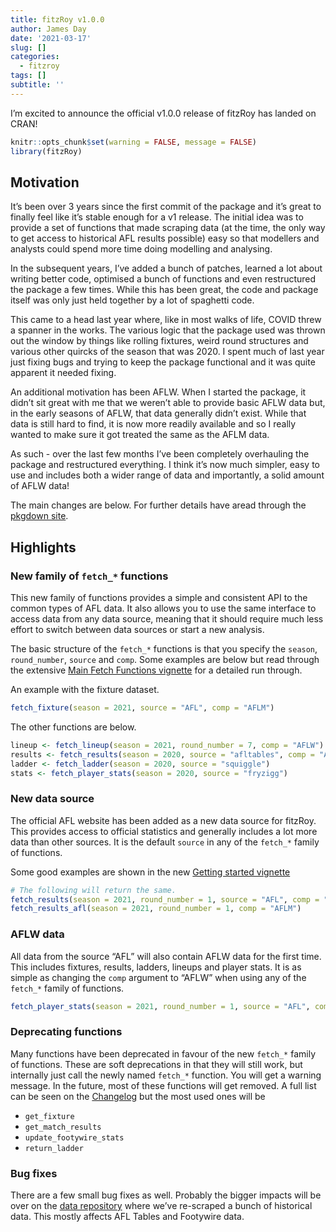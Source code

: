 ```yaml
---
title: fitzRoy v1.0.0
author: James Day
date: '2021-03-17'
slug: []
categories:
  - fitzroy
tags: []
subtitle: ''
---
```


I'm excited to announce the official v1.0.0 release of fitzRoy has landed on CRAN!

```r
knitr::opts_chunk$set(warning = FALSE, message = FALSE)
library(fitzRoy)
```
## Motivation
It's been over 3 years since the first commit of the package and it's great to finally feel like it's stable enough for a v1 release. The initial idea was to provide a set of functions that made scraping data (at the time, the only way to get access to historical AFL results possible) easy so that modellers and analysts could spend more time doing modelling and analysing. 

In the subsequent years, I've added a bunch of patches, learned a lot about writing better code, optimised a bunch of functions and even restructured the package a few times. While this has been great, the code and package itself was only just held together by a lot of spaghetti code.

This came to a head last year where, like in most walks of life, COVID threw a spanner in the works. The various logic that the package used was thrown out the window by things like rolling fixtures, weird round structures and various other quircks of the season that was 2020. I spent much of last year just fixing bugs and trying to keep the package functional and it was quite apparent it needed fixing.

An additional motivation has been AFLW. When I started the package, it didn't sit great with me that we weren't able to provide basic AFLW data but, in the early seasons of AFLW, that data generally didn't exist. While that data is still hard to find, it is now more readily available and so I really wanted to make sure it got treated the same as the AFLM data. 

As such - over the last few months I've been completely overhauling the package and restructured everything. I think it's now much simpler, easy to use and includes both a wider range of data and importantly, a solid amount of AFLW data! 

The main changes are below. For further details have aread through the [pkgdown site](https://jimmyday12.github.io/fitzRoy/).

## Highlights

### New family of `fetch_*` functions
This new family of functions provides a simple and consistent API to the common types of AFL data. It also allows you to use the same interface to access data from any data source, meaning that it should require much less effort to switch between data sources or start a new analysis. 

The basic structure of the `fetch_*` functions is that you specify the `season`, `round_number`, `source` and `comp`. Some examples are below but read through the extensive [Main Fetch Functions vignette](https://jimmyday12.github.io/fitzRoy/articles/main-fetch-functions.html) for a detailed run through.

An example with the fixture dataset. 

```r
fetch_fixture(season = 2021, source = "AFL", comp = "AFLM")
```

The other functions are below. 

```r
lineup <- fetch_lineup(season = 2021, round_number = 7, comp = "AFLW")
results <- fetch_results(season = 2020, source = "afltables", comp = "AFLW")
ladder <- fetch_ladder(season = 2020, source = "squiggle")
stats <- fetch_player_stats(season = 2020, source = "fryzigg")
```

### New data source
The official AFL website has been added as a new data source for fitzRoy. This provides access to official statistics and generally includes a lot more data than other sources. It is the default `source` in any of the `fetch_*` family of functions. 

Some good examples are shown in the new [Getting started vignette](https://jimmyday12.github.io/fitzRoy/articles/fitzRoy.html)

```r
# The following will return the same. 
fetch_results(season = 2021, round_number = 1, source = "AFL", comp = "AFLM")
fetch_results_afl(season = 2021, round_number = 1, comp = "AFLM")
```

### AFLW data
All data from the source "AFL" will also contain AFLW data for the first time. This includes fixtures, results, ladders, lineups and player stats. It is as simple as changing the `comp` argument to "AFLW" when using any of the `fetch_*` family of functions.

```r
fetch_player_stats(season = 2021, round_number = 1, source = "AFL", comp = "AFLW")
```

### Deprecating functions
Many functions have been deprecated in favour of the new `fetch_*` family of functions. These are soft deprecations in that they will still work, but internally just call the newly named `fetch_*` function. You will get a warning message. In the future, most of these functions will get removed. A full list can be seen on the [Changelog](https://jimmyday12.github.io/fitzRoy/news/index.html#deprecated-functions) but the most used ones will be

* `get_fixture`
* `get_match_results`
* `update_footywire_stats`
* `return_ladder`

### Bug fixes
There are a few small bug fixes as well. Probably the bigger impacts will be over on the [data repository](https://github.com/jimmyday12/fitzRoy_data/) where we've re-scraped a bunch of historical data. This mostly affects AFL Tables and Footywire data. 

